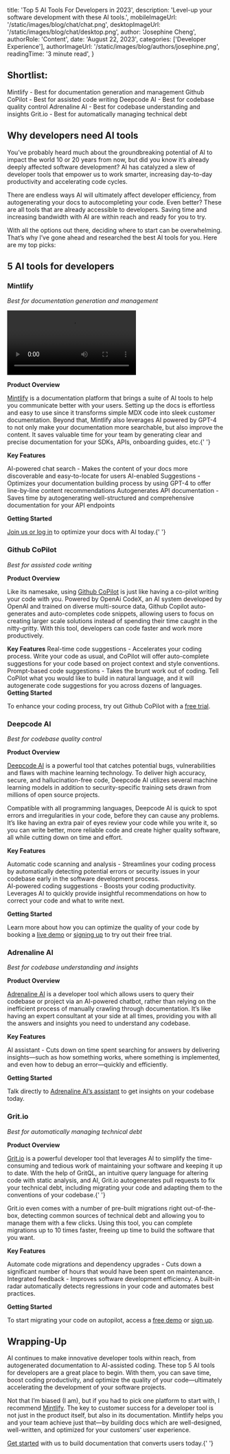 
  title: 'Top 5 AI Tools For Developers in 2023',
  description: 'Level-up your software development with these AI tools.',
  mobileImageUrl: '/static/images/blog/chat/chat.png',
  desktopImageUrl: '/static/images/blog/chat/desktop.png',
  author: 'Josephine Cheng',
  authorRole: 'Content',
  date: 'August 22, 2023',
  categories: ['Developer Experience'],
  authorImageUrl: '/static/images/blog/authors/josephine.png',
  readingTime: '3 minute read',
}


## Shortlist:

Mintlify - Best for documentation generation and management
Github CoPilot - Best for assisted code writing
Deepcode AI - Best for codebase quality control
Adrenaline AI - Best for codebase understanding and insights
Grit.io - Best for automatically managing technical debt

## Why developers need AI tools

You’ve probably heard much about the groundbreaking potential of AI to impact the world 10 or 20 years from now, but did you know it’s already deeply affected software development? AI has catalyzed a slew of developer tools that empower us to work smarter, increasing day-to-day productivity and accelerating code cycles.

There are endless ways AI will ultimately affect developer efficiency, from autogenerating your docs to autocompleting your code. Even better? These are all tools that are already accessible to developers. Saving time and increasing bandwidth with AI are within reach and ready for you to try.

With all the options out there, deciding where to start can be overwhelming. That’s why I’ve gone ahead and researched the best AI tools for you. Here are my top picks:

## 5 AI tools for developers

### Mintlify

_Best for documentation generation and management_

<video className="w-full" controls>
  <source src="/static/images/blog/chat/flatfile.mp4" type="video/mp4" />
</video>

**Product Overview**

<a href="https://mintlify.com/ " target="_blank">Mintlify</a> is a documentation platform that brings a suite of AI tools to help you communicate
better with your users. Setting up the docs is effortless and easy to use since it
transforms simple MDX code into sleek customer documentation. Beyond that, Mintlify
also leverages AI powered by GPT-4 to not only make your documentation more searchable,
but also improve the content. It saves valuable time for your team by generating
clear and precise documentation for your SDKs, APIs, onboarding guides, etc.{' '}

**Key Features**

AI-powered chat search - Makes the content of your docs more discoverable and easy-to-locate for users
AI-enabled Suggestions - Optimizes your documentation building process by using GPT-4 to offer line-by-line content recommendations
Autogenerates API documentation - Saves time by autogenerating well-structured and comprehensive documentation for your API endpoints

**Getting Started**

<a href="https://mintlify.com/start" target="_blank">Join us or log in</a> to optimize your docs with AI today.{' '}

### Github CoPilot

_Best for assisted code writing_

**Product Overview**

Like its namesake, using <a href="https://github.com/features/copilot" target="_blank">Github CoPilot</a> is just like having a co-pilot writing your code with you. Powered by OpenAi CodeX, an AI system developed by OpenAI and trained on diverse multi-source data, Github Copilot auto-generates and auto-completes code snippets, allowing users to focus on creating larger scale solutions instead of spending their time caught in the nitty-gritty. With this tool, developers can code faster and work more productively.

**Key Features**
Real-time code suggestions - Accelerates your coding process. Write your code as usual, and CoPilot will offer auto-complete suggestions for your code based on project context and style conventions.
Prompt-based code suggestions - Takes the brunt work out of coding. Tell CoPilot what you would like to build in natural language, and it will autogenerate code suggestions for you across dozens of languages.  
**Getting Started**

To enhance your coding process, try out Github CoPilot with a <a href="https://github.com
/features/copilot" target="_blank">free trial</a>.

### Deepcode AI

_Best for codebase quality control_

**Product Overview**

<a href="https://snyk.io/platform/deepcode-ai/" target="_blank">Deepcode AI</a> is a powerful tool that catches potential bugs, vulnerabilities and flaws with
machine learning technology. To deliver high accuracy, secure, and hallucination-free
code, Deepcode AI utilizes several machine learning models in addition to security-specific
training sets drawn from millions of open source projects.

Compatible with all programming languages, Deepcode AI is quick to spot errors and irregularities in your code, before they can cause any problems. It’s like having an extra pair of eyes review your code while you write it, so you can write better, more reliable code and create higher quality software, all while cutting down on time and effort.

**Key Features**

Automatic code scanning and analysis - Streamlines your coding process by automatically detecting potential errors or security issues in your codebase early in the software development process.  
AI-powered coding suggestions - Boosts your coding productivity. Leverages AI to quickly provide insightful recommendations on how to correct your code and what to write next.

**Getting Started**

Learn more about how you can optimize the quality of your code by booking a <a href="https://snyk.io/schedule-a-demo/" target="_blank">live demo</a>
or <a href="https://app.snyk.io/login" target="_blank">signing up</a> to try out their free trial.

### Adrenaline AI

_Best for codebase understanding and insights_

**Product Overview**

<a href="​​https://useadrenaline.com/" target="_blank">Adrenaline AI</a> is a developer tool which allows users to query their codebase or project via
an AI-powered chatbot, rather than relying on the inefficient process of manually
crawling through documentation. It’s like having an expert consultant at your side
at all times, providing you with all the answers and insights you need to understand
any codebase.

**Key Features**

AI assistant - Cuts down on time spent searching for answers by delivering insights—such as how something works, where something is implemented, and even how to debug an error—quickly and efficiently.

**Getting Started**

Talk directly to <a href="https://useadrenaline.com/app" target="_blank">Adrenaline AI’s assistant</a> to get insights on your codebase today.

### Grit.io

_Best for automatically managing technical debt_

**Product Overview**

<a href="​​http://grit.io/" target="_blank">Grit.io</a> is a powerful developer tool that leverages AI to simplify the time-consuming
and tedious work of maintaining your software and keeping it up to date. With the
help of GritQL, an intuitive query language for altering code with static analysis,
and AI, Grit.io autogenerates pull requests to fix your technical debt, including
migrating your code and adapting them to the conventions of your codebase.{' '}

Grit.io even comes with a number of pre-built migrations right out-of-the-box, detecting common sources of technical debt and allowing you to manage them with a few clicks. Using this tool, you can complete migrations up to 10 times faster, freeing up time to build the software that you want.

**Key Features**

Automate code migrations and dependency upgrades - Cuts down a significant number of hours that would have been spent on maintenance.
Integrated feedback - Improves software development efficiency. A built-in radar automatically detects regressions in your code and automates best practices.

**Getting Started**

To start migrating your code on autopilot, access a <a href="https://app.reclaim.ai/m/morgante/demo" target="_blank">free demo</a> or <a href="https://www.grit.io/register" target="_blank">sign up</a>.

## Wrapping-Up

AI continues to make innovative developer tools within reach, from autogenerated documentation to AI-assisted coding. These top 5 AI tools for developers are a great place to begin. With them, you can save time, boost coding productivity, and optimize the quality of your code—ultimately accelerating the development of your software projects.

Not that I’m biased (I am), but if you had to pick one platform to start with, I recommend <a href="https://mintlify.com/" target="_blank">Mintlify</a>. The key to customer success for a developer tool is not just in the product itself, but also in its documentation. Mintlify helps you and your team achieve just that—by building docs which are well-designed, well-written, and optimized for your customers’ user experience.

<a href="https://dashboard.mintlify.com/signup" target="_blank">Get started</a>
with us to build documentation that converts users today.{' '}
